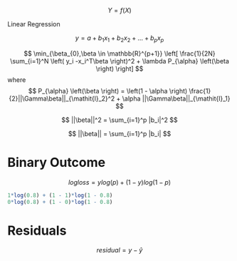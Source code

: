 $$
    Y = f(X)
$$

Linear Regression

$$
    y = a + b_1x_1 + b_2x_2 + \ldots + b_px_p
$$


$$
    \min_{\beta_{0},\beta \in \mathbb{R}^{p+1}} \left[ \frac{1}{2N} \sum_{i=1}^N \left( y_i -x_i^T\beta \right)^2 + \lambda P_{\alpha} \left(\beta \right) \right]
$$
where
$$
    P_{\alpha} \left(\beta \right) = \left(1 - \alpha \right) \frac{1}{2}||\Gamma\beta||_{\mathit{l}_2}^2 + \alpha ||\Gamma\beta||_{\mathit{l}_1}
$$

$$
    ||\beta||^2 = \sum_{i=1}^p |b_i|^2
$$

$$
    ||\beta|| = \sum_{i=1}^p |b_i|
$$

# Binary Outcome

$$
    logloss = ylog(p) + (1-y)log(1-p)
$$

```r
1*log(0.8) + (1 - 1)*log(1 - 0.8)
0*log(0.8) + (1 - 0)*log(1 - 0.8)
```

# Residuals

$$
    residual = y - \hat{y}
$$


